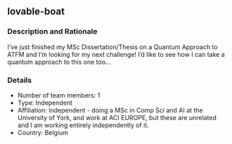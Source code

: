 ## lovable-boat

### Description and Rationale
I've just finished my MSc Dissertation/Thesis on a Quantum Approach to ATFM and I'm looking for my next challenge! I'd like to see how I can take a quantum approach to this one too...

### Details

* Number of team members: 1
* Type: Independent
* Affiliation: Independent - doing a MSc in Comp Sci and AI at the University of York, and work at ACI EUROPE, but these are unrelated and I am working entirely independently of it.
* Country: Belgium

